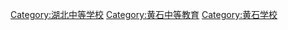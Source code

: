 [[Category:湖北中等学校|Category:湖北中等学校]]
[[Category:黄石中等教育|Category:黄石中等教育]]
[[Category:黄石学校|Category:黄石学校]]